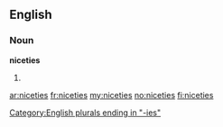 ==English==

===Noun===
'''niceties'''

# {{plural of|[[nicety]]}}

[[Category:English plurals ending in "-ies"]]

[[ar:niceties]]
[[fr:niceties]]
[[my:niceties]]
[[no:niceties]]
[[fi:niceties]]